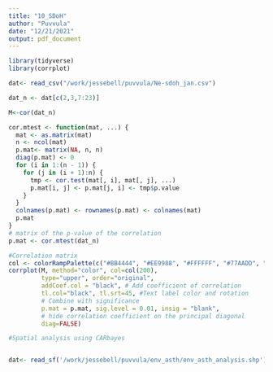```yaml
---
title: "10_SDoH"
author: "Puvvula"
date: "12/21/2021"
output: pdf_document
---
```


```r
library(tidyverse)
library(corrplot)

dat<- read_csv("/work/jessebell/puvvula/Ne-sdoh_jan.csv")

dat_n <- dat[c(2,3,7:23)]

M<-cor(dat_n)

cor.mtest <- function(mat, ...) {
  mat <- as.matrix(mat)
  n <- ncol(mat)
  p.mat<- matrix(NA, n, n)
  diag(p.mat) <- 0
  for (i in 1:(n - 1)) {
    for (j in (i + 1):n) {
      tmp <- cor.test(mat[, i], mat[, j], ...)
      p.mat[i, j] <- p.mat[j, i] <- tmp$p.value
    }
  }
  colnames(p.mat) <- rownames(p.mat) <- colnames(mat)
  p.mat
}
# matrix of the p-value of the correlation
p.mat <- cor.mtest(dat_n)

#Correlation matrix
col <- colorRampPalette(c("#BB4444", "#EE9988", "#FFFFFF", "#77AADD", "#4477AA"))
corrplot(M, method="color", col=col(200),  
         type="upper", order="original", 
         addCoef.col = "black", # Add coefficient of correlation
         tl.col="black", tl.srt=45, #Text label color and rotation
         # Combine with significance
         p.mat = p.mat, sig.level = 0.01, insig = "blank", 
         # hide correlation coefficient on the principal diagonal
         diag=FALSE)

```


```r
#Spatial analysis using CARbayes


dat<- read_sf('/work/jessebell/puvvula/env_asth/env_asth_analysis.shp')

```

